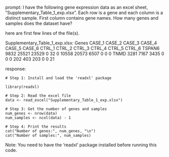 prompt:
I have the following gene expression data as an excel sheet,  "Supplementary_Table_1_exp.xlsx". Each row is a gene and each column is a distinct sample. First column contains gene names. How many genes and samples does the dataset have?

here are first few lines of the file(s).

Supplementary_Table_1_exp.xlsx:
Genes	CASE_1	CASE_2	CASE_3	CASE_4	CASE_5	CASE_6	CTRL_1	CTRL_2	CTRL_3	CTRL_4	CTRL_5	CTRL_6
TSPAN6	9832	25521	23529	0	32	0	10558	20573	6507	0	0	 0
TNMD	3281	 7167	 3435	0	 0	0	  202	  403	 203	0	0	21


response:
```
# Step 1: Install and load the 'readxl' package

library(readxl)

# Step 2: Read the excel file
data <- read_excel("Supplementary_Table_1_exp.xlsx")

# Step 3: Get the number of genes and samples
num_genes <- nrow(data)
num_samples <- ncol(data) - 1

# Step 4: Print the results
cat("Number of genes:", num_genes, "\n")
cat("Number of samples:", num_samples)
```
Note: You need to have the 'readxl' package installed before running this code.
